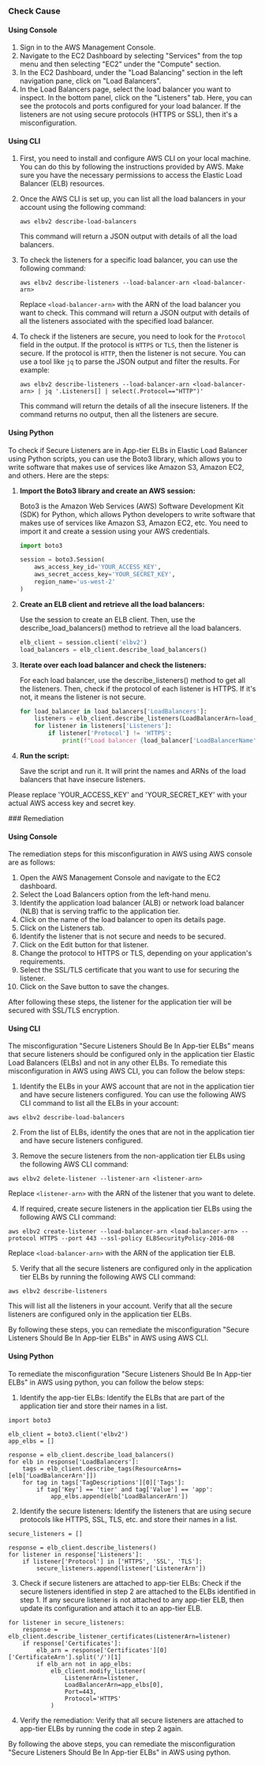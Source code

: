 

<Tabs><Tab title='Cause'>
### Check Cause

#### Using Console

1. Sign in to the AWS Management Console.
2. Navigate to the EC2 Dashboard by selecting "Services" from the top menu and then selecting "EC2" under the "Compute" section.
3. In the EC2 Dashboard, under the "Load Balancing" section in the left navigation pane, click on "Load Balancers".
4. In the Load Balancers page, select the load balancer you want to inspect. In the bottom panel, click on the "Listeners" tab. Here, you can see the protocols and ports configured for your load balancer. If the listeners are not using secure protocols (HTTPS or SSL), then it's a misconfiguration.

#### Using CLI

1. First, you need to install and configure AWS CLI on your local machine. You can do this by following the instructions provided by AWS. Make sure you have the necessary permissions to access the Elastic Load Balancer (ELB) resources.

2. Once the AWS CLI is set up, you can list all the load balancers in your account using the following command:

   ```
   aws elbv2 describe-load-balancers
   ```

   This command will return a JSON output with details of all the load balancers.

3. To check the listeners for a specific load balancer, you can use the following command:

   ```
   aws elbv2 describe-listeners --load-balancer-arn <load-balancer-arn>
   ```

   Replace `<load-balancer-arn>` with the ARN of the load balancer you want to check. This command will return a JSON output with details of all the listeners associated with the specified load balancer.

4. To check if the listeners are secure, you need to look for the `Protocol` field in the output. If the protocol is `HTTPS` or `TLS`, then the listener is secure. If the protocol is `HTTP`, then the listener is not secure. You can use a tool like `jq` to parse the JSON output and filter the results. For example:

   ```
   aws elbv2 describe-listeners --load-balancer-arn <load-balancer-arn> | jq '.Listeners[] | select(.Protocol=="HTTP")'
   ```

   This command will return the details of all the insecure listeners. If the command returns no output, then all the listeners are secure.

#### Using Python

To check if Secure Listeners are in App-tier ELBs in Elastic Load Balancer using Python scripts, you can use the Boto3 library, which allows you to write software that makes use of services like Amazon S3, Amazon EC2, and others. Here are the steps:

1. **Import the Boto3 library and create an AWS session:**

    Boto3 is the Amazon Web Services (AWS) Software Development Kit (SDK) for Python, which allows Python developers to write software that makes use of services like Amazon S3, Amazon EC2, etc. You need to import it and create a session using your AWS credentials.

    ```python
    import boto3

    session = boto3.Session(
        aws_access_key_id='YOUR_ACCESS_KEY',
        aws_secret_access_key='YOUR_SECRET_KEY',
        region_name='us-west-2'
    )
    ```

2. **Create an ELB client and retrieve all the load balancers:**

    Use the session to create an ELB client. Then, use the describe_load_balancers() method to retrieve all the load balancers.

    ```python
    elb_client = session.client('elbv2')
    load_balancers = elb_client.describe_load_balancers()
    ```

3. **Iterate over each load balancer and check the listeners:**

    For each load balancer, use the describe_listeners() method to get all the listeners. Then, check if the protocol of each listener is HTTPS. If it's not, it means the listener is not secure.

    ```python
    for load_balancer in load_balancers['LoadBalancers']:
        listeners = elb_client.describe_listeners(LoadBalancerArn=load_balancer['LoadBalancerArn'])
        for listener in listeners['Listeners']:
            if listener['Protocol'] != 'HTTPS':
                print(f"Load balancer {load_balancer['LoadBalancerName']} has insecure listener {listener['ListenerArn']}")
    ```

4. **Run the script:**

    Save the script and run it. It will print the names and ARNs of the load balancers that have insecure listeners.

Please replace 'YOUR_ACCESS_KEY' and 'YOUR_SECRET_KEY' with your actual AWS access key and secret key.

</Tab>

<Tab title='Remediation'>
### Remediation

#### Using Console

The remediation steps for this misconfiguration in AWS using AWS console are as follows:

1. Open the AWS Management Console and navigate to the EC2 dashboard.
2. Select the Load Balancers option from the left-hand menu.
3. Identify the application load balancer (ALB) or network load balancer (NLB) that is serving traffic to the application tier.
4. Click on the name of the load balancer to open its details page.
5. Click on the Listeners tab.
6. Identify the listener that is not secure and needs to be secured.
7. Click on the Edit button for that listener.
8. Change the protocol to HTTPS or TLS, depending on your application's requirements.
9. Select the SSL/TLS certificate that you want to use for securing the listener.
10. Click on the Save button to save the changes.

After following these steps, the listener for the application tier will be secured with SSL/TLS encryption.

#### Using CLI

The misconfiguration "Secure Listeners Should Be In App-tier ELBs" means that secure listeners should be configured only in the application tier Elastic Load Balancers (ELBs) and not in any other ELBs. To remediate this misconfiguration in AWS using AWS CLI, you can follow the below steps:

1. Identify the ELBs in your AWS account that are not in the application tier and have secure listeners configured. You can use the following AWS CLI command to list all the ELBs in your account:

```
aws elbv2 describe-load-balancers
```

2. From the list of ELBs, identify the ones that are not in the application tier and have secure listeners configured. 

3. Remove the secure listeners from the non-application tier ELBs using the following AWS CLI command:

```
aws elbv2 delete-listener --listener-arn <listener-arn>
```

Replace `<listener-arn>` with the ARN of the listener that you want to delete.

4. If required, create secure listeners in the application tier ELBs using the following AWS CLI command:

```
aws elbv2 create-listener --load-balancer-arn <load-balancer-arn> --protocol HTTPS --port 443 --ssl-policy ELBSecurityPolicy-2016-08
```

Replace `<load-balancer-arn>` with the ARN of the application tier ELB.

5. Verify that all the secure listeners are configured only in the application tier ELBs by running the following AWS CLI command:

```
aws elbv2 describe-listeners
```

This will list all the listeners in your account. Verify that all the secure listeners are configured only in the application tier ELBs.

By following these steps, you can remediate the misconfiguration "Secure Listeners Should Be In App-tier ELBs" in AWS using AWS CLI.

#### Using Python

To remediate the misconfiguration "Secure Listeners Should Be In App-tier ELBs" in AWS using python, you can follow the below steps:

1. Identify the app-tier ELBs: Identify the ELBs that are part of the application tier and store their names in a list.

```
import boto3

elb_client = boto3.client('elbv2')
app_elbs = []

response = elb_client.describe_load_balancers()
for elb in response['LoadBalancers']:
    tags = elb_client.describe_tags(ResourceArns=[elb['LoadBalancerArn']])
    for tag in tags['TagDescriptions'][0]['Tags']:
        if tag['Key'] == 'tier' and tag['Value'] == 'app':
            app_elbs.append(elb['LoadBalancerArn'])
```

2. Identify the secure listeners: Identify the listeners that are using secure protocols like HTTPS, SSL, TLS, etc. and store their names in a list.

```
secure_listeners = []

response = elb_client.describe_listeners()
for listener in response['Listeners']:
    if listener['Protocol'] in ['HTTPS', 'SSL', 'TLS']:
        secure_listeners.append(listener['ListenerArn'])
```

3. Check if secure listeners are attached to app-tier ELBs: Check if the secure listeners identified in step 2 are attached to the ELBs identified in step 1. If any secure listener is not attached to any app-tier ELB, then update its configuration and attach it to an app-tier ELB.

```
for listener in secure_listeners:
    response = elb_client.describe_listener_certificates(ListenerArn=listener)
    if response['Certificates']:
        elb_arn = response['Certificates'][0]['CertificateArn'].split('/')[1]
        if elb_arn not in app_elbs:
            elb_client.modify_listener(
                ListenerArn=listener,
                LoadBalancerArn=app_elbs[0],
                Port=443,
                Protocol='HTTPS'
            )
```

4. Verify the remediation: Verify that all secure listeners are attached to app-tier ELBs by running the code in step 2 again.

By following the above steps, you can remediate the misconfiguration "Secure Listeners Should Be In App-tier ELBs" in AWS using python.


</Tab>
</Tabs>